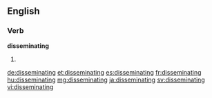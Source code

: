 ==English==

===Verb===
'''disseminating'''

# {{present participle of|disseminate}}

[[de:disseminating]]
[[et:disseminating]]
[[es:disseminating]]
[[fr:disseminating]]
[[hu:disseminating]]
[[mg:disseminating]]
[[ja:disseminating]]
[[sv:disseminating]]
[[vi:disseminating]]